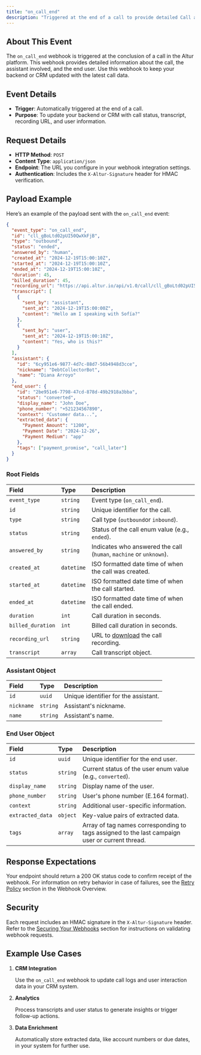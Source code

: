 ```yaml
---
title: "on_call_end"
description: "Triggered at the end of a call to provide detailed Call and End User information."
---
```


## About This Event

The `on_call_end` webhook is triggered at the conclusion of a call in the Altur platform. This webhook provides detailed information about the call, the assistant involved, and the end user. Use this webhook to keep your backend or CRM updated with the latest call data.

## Event Details

- **Trigger**: Automatically triggered at the end of a call.
- **Purpose**: To update your backend or CRM with call status, transcript, recording URL, and user information.

## Request Details

- **HTTP Method**: `POST`
- **Content Type**: `application/json`
- **Endpoint**: The URL you configure in your webhook integration settings.
- **Authentication**: Includes the `X-Altur-Signature` header for HMAC verification.

## Payload Example

Here’s an example of the payload sent with the `on_call_end` event:

```json
{
  "event_type": "on_call_end",
  "id": "cll_gBoLtd02pUI50QwXkFjB",
  "type": "outbound",
  "status": "ended",
  "answered_by": "human",
  "created_at": "2024-12-19T15:00:10Z",
  "started_at": "2024-12-19T15:00:10Z",
  "ended_at": "2024-12-19T15:00:10Z",
  "duration": 45,
  "billed_duration": 45,
  "recording_url": "https://api.altur.io/api/v1.0/call/cll_gBoLtd02pUI50QwXkFjB/recording",
  "transcript": [
    {
      "sent_by": "assistant",
      "sent_at": "2024-12-19T15:00:00Z",
      "content": "Hello am I speaking with Sofía?"
    },
    {
      "sent_by": "user",
      "sent_at": "2024-12-19T15:00:10Z",
      "content": "Yes, who is this?"
    }
  ],
  "assistant": {
    "id": "6cy951e6-9877-4d7c-88d7-56b4948d3cce",
    "nickname": "DebtCollectorBot",
    "name": "Diana Arroyo"
  },
  "end_user": {
    "id": "2be951e6-7798-47cd-878d-49b2918a3bba",
    "status": "converted",
    "display_name": "John Doe",
    "phone_number": "+521234567890",
    "context": "Customer data...",
    "extracted_data": {
      "Payment Amount": "1200",
      "Payment Date": "2024-12-26",
      "Payment Medium": "app"
    },
	"tags": ["payment_promise", "call_later"]
  }
}
```

### Root Fields

| Field             | Type       | Description                                                                                         |
| :---------------- | :--------- | :-------------------------------------------------------------------------------------------------- |
| `event_type`      | `string`   | Event type (`on_call_end`).                                                                         |
| `id`              | `string`   | Unique identifier for the call.                                                                     |
| `type`            | `string`   | Call type (`outbound`or `inbound`).                                                                 |
| `status`          | `string`   | Status of the call enum value (e.g., `ended`).                                                      |
| `answered_by`     | `string`   | Indicates who answered the call (`human`, `machine` or `unknown`).                                  |
| `created_at`      | `datetime` | ISO formatted date time of when the call was created.                                               |
| `started_at`      | `datetime` | ISO formatted date time of when the call started.                                                   |
| `ended_at`        | `datetime` | ISO formatted date time of when the call ended.                                                     |
| `duration`        | `int`      | Call duration in seconds.                                                                           |
| `billed_duration` | `int`      | Billed call duration in seconds.                                                                    |
| `recording_url`   | `string`   | URL to [download](https://docs.altur.io/api-reference/calls/retrieve-recording) the call recording. |
| `transcript`      | `array`    | Call transcript object.                                                                             |

### Assistant Object

| Field      | Type     | Description                          |
| :--------- | :------- | :----------------------------------- |
| `id`       | `uuid`   | Unique identifier for the assistant. |
| `nickname` | `string` | Assistant's nickname.                |
| `name`     | `string` | Assistant's name.                    |

### End User Object

| Field            | Type     | Description                                                                                    |
| :--------------- | :------- | :--------------------------------------------------------------------------------------------- |
| `id`             | `uuid`   | Unique identifier for the end user.                                                            |
| `status`         | `string` | Current status of the user enum value (e.g., `converted`).                                     |
| `display_name`   | `string` | Display name of the user.                                                                      |
| `phone_number`   | `string` | User's phone number (E.164 format).                                                            |
| `context`        | `string` | Additional user-specific information.                                                          |
| `extracted_data` | `object` | Key-value pairs of extracted data.                                                             |
| `tags`           | `array`  | Array of tag names corresponding to tags assigned to the last campaign user or current thread. |

## Response Expectations

Your endpoint should return a 200 OK status code to confirm receipt of the webhook. For information on retry behavior in case of failures, see the [Retry Policy](https://docs.altur.io/api-reference/webhooks/overview#delivery-retry-policy) section in the Webhook Overview.

## Security

Each request includes an HMAC signature in the `X-Altur-Signature` header. Refer to the [Securing Your Webhooks](https://docs.altur.io/api-reference/webhooks/overview#securing-your-webhooks) section for instructions on validating webhook requests.

## Example Use Cases

1. **CRM Integration**

   Use the `on_call_end` webhook to update call logs and user interaction data in your CRM system.
2. **Analytics**

   Process transcripts and user status to generate insights or trigger follow-up actions.
3. **Data Enrichment**

   Automatically store extracted data, like account numbers or due dates, in your system for further use.